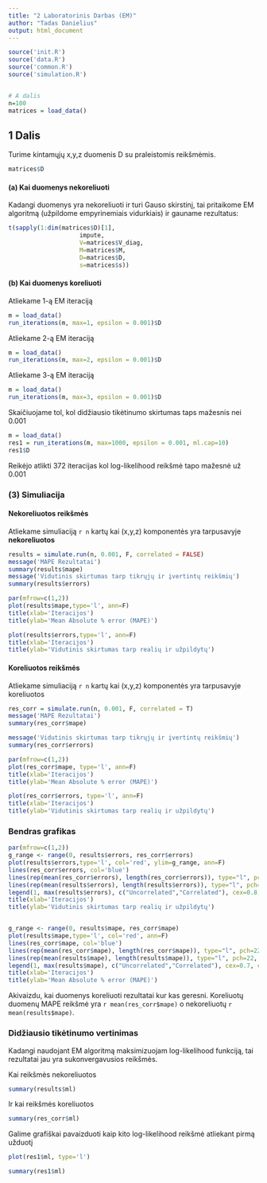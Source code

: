 ```yaml
---
title: "2 Laboratorinis Darbas (EM)"
author: "Tadas Danielius"
output: html_document
---
```


```r
source('init.R')
source('data.R')
source('common.R')
source('simulation.R')


# A dalis
n=100
matrices = load_data()
```

## 1 Dalis

Turime kintamųjų x,y,z duomenis D su praleistomis reikšmėmis.

```r
matrices$D
```

#### (a) Kai duomenys nekoreliuoti

Kadangi duomenys yra nekoreliuoti ir turi Gauso skirstinį, tai pritaikome EM algoritmą (užpildome empyrinemiais vidurkiais) ir gauname rezultatus:

```r
t(sapply(1:dim(matrices$D)[1], 
                    impute, 
                    V=matrices$V_diag, 
                    M=matrices$M, 
                    D=matrices$D, 
                    s=matrices$s))
```


#### (b) Kai duomenys koreliuoti

Atliekame 1-ą EM iteraciją

```r
m = load_data()
run_iterations(m, max=1, epsilon = 0.001)$D
```

Atliekame 2-ą EM iteraciją

```r
m = load_data()
run_iterations(m, max=2, epsilon = 0.001)$D
```

Atliekame 3-ą EM iteraciją

```r
m = load_data()
run_iterations(m, max=3, epsilon = 0.001)$D
```

Skaičiuojame tol, kol didžiausio tikėtinumo skirtumas taps mažesnis nei 0.001

```r
m = load_data()
res1 = run_iterations(m, max=1000, epsilon = 0.001, ml.cap=10)
res1$D
```

Reikėjo atlikti 372 iteracijas kol log-likelihood reikšmė tapo mažesnė už 0.001

### (3) Simuliacija

#### Nekoreliuotos reikšmės

Atliekame simuliaciją `r n` kartų kai (x,y,z) komponentės yra tarpusavyje **nekoreliuotos**

```r
results = simulate.run(n, 0.001, F, correlated = FALSE)
message('MAPE Rezultatai')
summary(results$mape)
message('Vidutinis skirtumas tarp tikrųjų ir įvertintų reikšmių')
summary(results$errors)
```

```r
par(mfrow=c(1,2))
plot(results$mape,type='l', ann=F)
title(xlab='Iteracijos')
title(ylab='Mean Absolute % error (MAPE)')

plot(results$errors,type='l', ann=F)
title(xlab='Iteracijos')
title(ylab='Vidutinis skirtumas tarp realių ir užpildytų')
```

#### Koreliuotos reikšmės

Atliekame simuliaciją `r n` kartų kai (x,y,z) komponentės yra tarpusavyje koreliuotos

```r
res_corr = simulate.run(n, 0.001, F, correlated = T)
message('MAPE Rezultatai')
summary(res_corr$mape)

message('Vidutinis skirtumas tarp tikrųjų ir įvertintų reikšmių')
summary(res_corr$errors)
```

```r
par(mfrow=c(1,2))
plot(res_corr$mape, type='l', ann=F)
title(xlab='Iteracijos')
title(ylab='Mean Absolute % error (MAPE)')

plot(res_corr$errors, type='l', ann=F)
title(xlab='Iteracijos')
title(ylab='Vidutinis skirtumas tarp realių ir užpildytų')

```

### Bendras grafikas

```r
par(mfrow=c(1,2))
g_range <- range(0, results$errors, res_corr$errors)
plot(results$errors,type='l', col='red', ylim=g_range, ann=F)
lines(res_corr$errors, col='blue')
lines(rep(mean(res_corr$errors), length(res_corr$errors)), type="l", pch=22, lty=4, col="blue")
lines(rep(mean(results$errors), length(results$errors)), type="l", pch=22, lty=4, col="red")
legend(1, max(results$errors), c("Uncorrelated","Correlated"), cex=0.8, col=c("red","blue"), pch=22)
title(xlab='Iteracijos')
title(ylab='Vidutinis skirtumas tarp realių ir užpildytų')


g_range <- range(0, results$mape, res_corr$mape)
plot(results$mape,type='l', col='red', ann=F)
lines(res_corr$mape, col='blue')
lines(rep(mean(res_corr$mape), length(res_corr$mape)), type="l", pch=22, lty=4, col="blue")
lines(rep(mean(results$mape), length(results$mape)), type="l", pch=22, lty=4, col="red")
legend(1, max(results$mape), c("Uncorrelated","Correlated"), cex=0.7, col=c("red","blue"), pch=22)
title(xlab='Iteracijos')
title(ylab='Mean Absolute % error (MAPE)')
```

Akivaizdu, kai duomenys koreliuoti rezultatai kur kas geresni. Koreliuotų duomenų MAPE reikšmė yra `r mean(res_corr$mape)` o nekoreliuotų `r mean(results$mape)`. 

### Didžiausio tikėtinumo vertinimas

Kadangi naudojant EM algoritmą maksimizuojam log-likelihood funkciją, tai rezultatai jau yra sukonvergavusios reikšmės.

Kai reikšmės nekoreliuotos

```r
summary(results$ml)
```

Ir kai reikšmės koreliuotos

```r
summary(res_corr$ml)
```

Galime grafiškai pavaizduoti kaip kito log-likelihood reikšmė atliekant pirmą užduotį

```r
plot(res1$ml, type='l')
```

```r
summary(res1$ml)
```